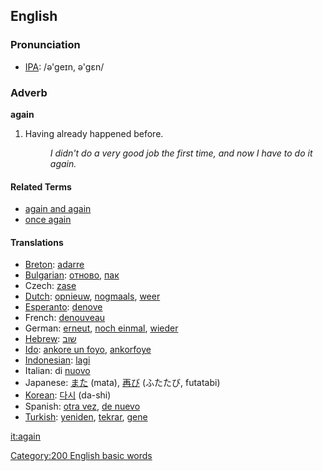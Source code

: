 ==English==
=== Pronunciation ===
*[[w:IPA|IPA]]: /ə'geɪn, ə'gɛn/

===Adverb===
'''again'''

# Having already happened before.
#: ''I didn't do a very good job the first time, and now I have to do it again.''

====Related Terms====
*[[again and again]]
*[[once again]]

====Translations====
*[[Breton]]: [[adarre]]
*[[Bulgarian]]: [[отново]], [[пак]]
*Czech: [[zase]]
*[[Dutch]]: [[opnieuw]], [[nogmaals]], [[weer]]
*[[Esperanto]]: [[denove]]
*French: [[denouveau]]
*German: [[erneut]], [[noch einmal]], [[wieder]]
*[[Hebrew]]: [[שוב]]
*[[Ido]]: [[ankore un foyo]], [[ankorfoye]]
*[[Indonesian]]: [[lagi]]
*Italian: di [[nuovo]]
*Japanese: [[また]] (mata), [[再び]] (ふたたび, futatabi)
*[[Korean]]: [[다시]] (da-shi)
*Spanish: [[otra vez]], [[de nuevo]]
*[[Turkish]]: [[yeniden]], [[tekrar]], [[gene]]

[[it:again]]
[[Category:200 English basic words]]